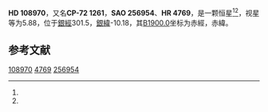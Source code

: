 {{Starbox begin
| name = HD 108970
}}
{{Starbox observe
| epoch = [[J2000.0|J2000.0]]
| constell = {{星座名待查}}<ref name=SIMBAD>{{cite web
 | url=http://simbad.u-strasbg.fr/simbad/sim-id?Ident=HR+4769
 | title =Pulsating variable Star
 | publisher=Centre de Données astronomiques de Strasbourg
 | work=SIMBAD
 | accessdate=2012-07-13}}</ref><ref name=DATA>{{cite web
 | url=http://vizier.u-strasbg.fr/viz-bin/VizieR-5?-out.add=.&-source=5050&-corr=PK=HR&-out.max=9999&HR=4769
 | title=VizieR Detailed Page
 | accessdate=2012-07-13
 | archive-date=2019-02-16
 | archive-url=https://web.archive.org/web/20190216080522/http://vizier.u-strasbg.fr/viz-bin/VizieR-5?-out.add=.&-source=5050&-corr=PK=HR&-out.max=9999&HR=4769
 | dead-url=no
 }}</ref>
| 星官 = 
| ra = {{RA|12|32|10}}<ref name=SIMBAD /><ref name=DATA />
| dec = {{DEC|-73|0|6}}<ref name=SIMBAD /><ref name=DATA />
| appmag_v = 5.88<ref name=SIMBAD /><ref name=DATA />
}}
{{Starbox character
| class = K1III<ref name=SIMBAD /><ref name=DATA />
| b-v = 1.11<ref name=SIMBAD /><ref name=DATA />
| u-b = 1.05<ref name=SIMBAD /><ref name=DATA />
| r-i = 0.49C<ref name=SIMBAD /><ref name=DATA />
| variable = 
}}
{{Starbox astrometry
| radial_v = 1.05
| prop_mo_ra = 5
| parallax = 
| p_error = 
}}
{{Starbox catalog
| names =CP-72 1261，[[SAO星表|SAO]] 256954，[[HD星表|HD]] 108970，[[HR星表|HR]] 4769}}
{{Starbox reference |Simbad=HR+4769}}
{{Starbox end}}

'''HD 108970'''，又名'''CP-72 1261'''，'''SAO 256954'''、'''HR 4769'''，是一颗恒星<ref name=SIMBAD /><ref name=DATA />，视星等为5.88，位于[[銀道座標系|銀經]]301.5，[[銀道座標系|銀緯]]-10.18，其[[B1900.0|B1900.0]]坐标为赤經{{RA|12|26|7.2}}，赤緯{{DEC|-72|-10.18|54}}。

== 参考文献 ==
{{reflist}}

{{star-stub}}

[[Category:HD和HDE天體|108970]]
[[Category:HR天體|4769]]
[[Category:SAO天體|256954]]